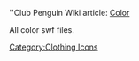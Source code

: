 ''Club Penguin Wiki article: [[clubpenguinwiki:Color|Color]]

All color swf files.

[[Category:Clothing Icons]]
